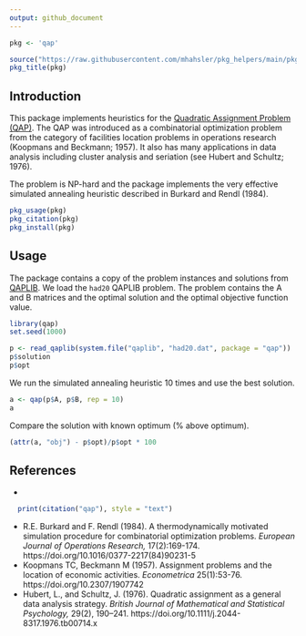 ```yaml
---
output: github_document
---
```


```r
pkg <- 'qap'

source("https://raw.githubusercontent.com/mhahsler/pkg_helpers/main/pkg_helpers.R")
pkg_title(pkg)
```

## Introduction

This package implements heuristics for the [Quadratic Assignment Problem (QAP)](https://en.wikipedia.org/wiki/Quadratic_assignment_problem).
The QAP was introduced as a combinatorial optimization problem from the category of facilities location 
problems in operations research (Koopmans and Beckmann; 1957). 
It also has many applications in data analysis including cluster analysis and seriation (see Hubert and Schultz; 1976).

The problem is NP-hard and the package implements the very effective simulated annealing heuristic 
described in Burkard and Rendl (1984).


```r
pkg_usage(pkg)
pkg_citation(pkg)
pkg_install(pkg)
```

## Usage

The package contains a copy of the problem instances and solutions
from [QAPLIB](https://www.opt.math.tugraz.at/qaplib/).
We load the `had20` QAPLIB problem. The problem contains the A and B matrices and the optimal solution and the optimal
objective function value. 
```r
library(qap)
set.seed(1000)

p <- read_qaplib(system.file("qaplib", "had20.dat", package = "qap"))
p$solution
p$opt
```

We run the simulated annealing heuristic 10 times and use the best solution.
```r
a <- qap(p$A, p$B, rep = 10)
a
```

Compare the solution with known optimum (% above optimum).
```r
(attr(a, "obj") - p$opt)/p$opt * 100
```

## References

* 
```r
  print(citation("qap"), style = "text")
```
* R.E. Burkard and F. Rendl (1984). A thermodynamically motivated simulation procedure for combinatorial optimization problems. _European Journal of Operations Research,_ 17(2):169-174.
  https://doi.org/10.1016/0377-2217(84)90231-5
* Koopmans TC, Beckmann M (1957). Assignment problems and the location of economic activities. _Econometrica_ 25(1):53-76.
  https://doi.org/10.2307/1907742
* Hubert, L., and Schultz, J. (1976). Quadratic assignment as a general data analysis strategy. 
  _British Journal of Mathematical and Statistical Psychology,_ 29(2), 190–241. 
  https://doi.org/10.1111/j.2044-8317.1976.tb00714.x


